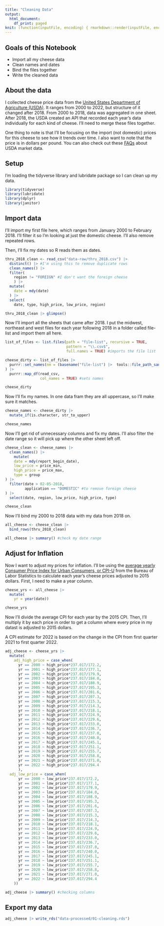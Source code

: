 ```yaml
---
title: "Cleaning Data"
output:
  html_document:
    df_print: paged
knit: (function(inputFile, encoding) { rmarkdown::render(inputFile, encoding = encoding, output_dir = "docs") })
---
```


## Goals of this Notebook

- Import all my cheese data
- Clean names and dates
- Bind the files together
- Write the cleaned data

## About the data

I collected cheese price data from the [United States Department of Agriculture (USDA)](https://mymarketnews.ams.usda.gov/public_data). It ranges from 2000 to 2022, but structure of it changed after 2018. From 2000 to 2018, data was aggregated in one sheet. After 2018, the USDA created an API that recorded each year's data individually for each kind of cheese. I'll need to merge these files together.

One thing to note is that I'll be focusing on the import (not domestic) prices for this cheese to see how it trends over time. I also want to note that the price is in dollars per pound. You can also check out these [FAQs](https://mymarketnews.ams.usda.gov/faqs) about USDA market data.

## Setup

I'm loading the tidyverse library and lubridate package so I can clean up my data.

```r
library(tidyverse)
library(lubridate)
library(dplyr)
library(janitor)
```

## Import data

I'll import my first file here, which ranges from January 2000 to February 2018. I'll filter it so I'm looking at just the domestic cheese. I'll also remove repeated rows.

Then, I'll fix my dates so R reads them as dates.

```r
thru_2018_clean <- read_csv("data-raw/thru_2018.csv") |> 
  distinct() |> #I'm using this to remove duplicate rows
  clean_names() |> 
  filter(
    region != "FOREIGN" #I don't want the foreign cheese
    ) |> 
  mutate(
    date = mdy(date)
  ) |> 
  select(
    date, type, high_price, low_price, region)

thru_2018_clean |> glimpse()
```

Now I'll import all the sheets that came after 2018. I put the midwest, northeast and west files for each year following 2018 in a folder called file-list and import them all here.

```r
list_of_files <- list.files(path = "file-list", recursive = TRUE,
                            pattern = "\\.csv$", 
                            full.names = TRUE) #imports the file list

cheese_dirty <- list_of_files |> 
  purrr::set_names(nm = (basename("file-list") |>  tools::file_path_sans_ext())
) |> 
  purrr::map_df(read_csv, 
                col_names = TRUE) #sets names

cheese_dirty
```

Now I'll fix my names. In one data fram they are all uppercase, so I'll make sure it matches.

```r
cheese_names <- cheese_dirty |> 
  mutate_if(is.character, str_to_upper)

cheese_names
```

Now I'll get rid of unnecessary columns and fix my dates. I'll also filter the date range so it will pick up where the other sheet left off.

```r
cheese_clean <- cheese_names |> 
  clean_names() |> 
    mutate(
    date = mdy(report_begin_date),
    low_price = price_min,
    high_price = price_max,
    type = group
) |> 
  filter(date > 02-05-2018,
         application == "DOMESTIC" #to remove foreign cheese
) |> 
  select(date, region, low_price, high_price, type)

cheese_clean
```

Now I'll bind my 2000 to 2018 data with my data from 2018 on.

```r
all_cheese <- cheese_clean |> 
  bind_rows(thru_2018_clean)

all_cheese |> summary() #check my date range
```
## Adjust for Inflation

Now I want to adjust my prices for inflation. I'll be using the [average yearly Consumer Price Index for Urban Consumers, or CPI-U](https://www.bls.gov/bls/archived_sched.htm) from the Bureau of Labor Statistics to calculate each year's cheese prices adjusted to 2015 dollars. First, I need to make a year column.

```r
cheese_yrs <- all_cheese |>
  mutate(
    yr = year(date))

cheese_yrs
```

Now I'll divide the average CPI for each year by the 2015 CPI. Then,  I'll multiply it by each price in order to get a column where every price in my datast is adjusted to 2015 dollars.

A CPI estimate for 2022 is based on the change in the CPI from first quarter 2021 to first quarter 2022.

```r
adj_cheese <- cheese_yrs |>
  mutate(
    adj_high_price = case_when(
      yr == 2000 ~ high_price*237.017/172.2,
      yr == 2001 ~ high_price*237.017/177.1,
      yr == 2002 ~ high_price*237.017/179.9,
      yr == 2003 ~ high_price*237.017/184.0,
      yr == 2004 ~ high_price*237.017/188.9,
      yr == 2005 ~ high_price*237.017/195.3,
      yr == 2006 ~ high_price*237.017/201.6,
      yr == 2007 ~ high_price*237.017/207.3,
      yr == 2008 ~ high_price*237.017/215.3,
      yr == 2009 ~ high_price*237.017/214.3,
      yr == 2010 ~ high_price*237.017/218.1,
      yr == 2011 ~ high_price*237.017/224.9,
      yr == 2012 ~ high_price*237.017/229.6,
      yr == 2013 ~ high_price*237.017/233.0,
      yr == 2014 ~ high_price*237.017/236.7,
      yr == 2015 ~ high_price*237.017/237.0,
      yr == 2016 ~ high_price*237.017/240.0,
      yr == 2017 ~ high_price*237.017/245.1,
      yr == 2018 ~ high_price*237.017/251.1,
      yr == 2019 ~ high_price*237.017/255.7,
      yr == 2020 ~ high_price*237.017/258.8,
      yr == 2021 ~ high_price*237.017/271.0,
      yr == 2022 ~ high_price*237.017/294.4
      ),
  adj_low_price = case_when(
      yr == 2000 ~ low_price*237.017/172.2,
      yr == 2001 ~ low_price*237.017/177.1,
      yr == 2002 ~ low_price*237.017/179.9,
      yr == 2003 ~ low_price*237.017/184.0,
      yr == 2004 ~ low_price*237.017/188.9,
      yr == 2005 ~ low_price*237.017/195.3,
      yr == 2006 ~ low_price*237.017/201.6,
      yr == 2007 ~ low_price*237.017/207.3,
      yr == 2008 ~ low_price*237.017/215.3,
      yr == 2009 ~ low_price*237.017/214.3,
      yr == 2010 ~ low_price*237.017/218.1,
      yr == 2011 ~ low_price*237.017/224.9,
      yr == 2012 ~ low_price*237.017/229.6,
      yr == 2013 ~ low_price*237.017/233.0,
      yr == 2014 ~ low_price*237.017/236.7,
      yr == 2015 ~ low_price*237.017/237.0,
      yr == 2016 ~ low_price*237.017/240.0,
      yr == 2017 ~ low_price*237.017/245.1,
      yr == 2018 ~ low_price*237.017/251.1,
      yr == 2019 ~ low_price*237.017/255.7,
      yr == 2020 ~ low_price*237.017/258.8,
      yr == 2021 ~ low_price*237.017/271.0,
      yr == 2022 ~ low_price*237.017/294.4
    ))

adj_cheese |> summary() #checking columns
```

## Export my data

```r
adj_cheese |> write_rds("data-processed/01-cleaning.rds")
```
